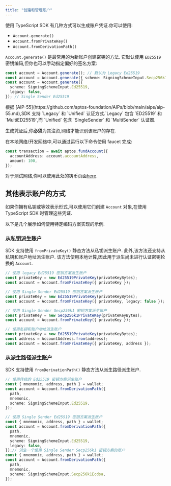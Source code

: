 ```yaml
---
title: "创建和管理账户"
---
```



使用 TypeScript SDK 有几种方式可以生成账户凭证.你可以使用:

- `Account.generate()`
- `Account.fromPrivateKey()`
- `Account.fromDerivationPath()`

`Account.generate()` 是最常用的为新账户创建密钥的方法.
它默认使用 `ED25519` 密钥编码,但你也可以手动指定偏好的签名方案:

```typescript
const account = Account.generate(); // 默认为 Legacy Ed25519
const account = Account.generate({ scheme: SigningSchemeInput.Secp256k1Ecdsa }); // Single Sender Secp256k1
const account = Account.generate({
  scheme: SigningSchemeInput.Ed25519,
  legacy: false,
}); // Single Sender Ed25519
```

<Aside type="note">
  根据 [AIP-55](https://github.com/aptos-foundation/AIPs/blob/main/aips/aip-55.md),SDK 支持 `Legacy` 和 `Unified` 认证方式.`Legacy` 包含 `ED25519` 和 `MultiED25519`,而 `Unified` 包含 `SingleSender` 和 `MultiSender` 认证器.
</Aside>

生成凭证后,你**必须**为其注资,网络才能识别该账户的存在.

在本地网络/开发网络中,可以通过运行以下命令使用 faucet 完成:

```typescript filename="fund.ts"
const transaction = await aptos.fundAccount({
  accountAddress: account.accountAddress,
  amount: 100,
});
```

对于测试网络,你可以使用此处的铸币页面[here](/zh/network/faucet).

## 其他表示账户的方式

如果你拥有私钥或等效表示形式,可以使用它们创建 `Account` 对象,在使用 TypeScript SDK 时管理这些凭证.

以下是几个展示如何使用特定编码方案实现的示例.

### 从私钥派生账户

SDK 支持使用 `fromPrivateKey()` 静态方法从私钥派生账户.
此外,该方法还支持从私钥和账户地址派生账户.
该方法使用本地计算,因此用于派生尚未进行认证密钥轮换的 `Account`.

```typescript
// 使用 legacy Ed25519 密钥方案派生账户
const privateKey = new Ed25519PrivateKey(privateKeyBytes);
const account = Account.fromPrivateKey({ privateKey });

// 使用 Single Sender Ed25519 密钥方案派生账户
const privateKey = new Ed25519PrivateKey(privateKeyBytes);
const account = Account.fromPrivateKey({ privateKey, legacy: false });

// 使用 Single Sender Secp256k1 密钥方案派生账户
const privateKey = new Secp256k1PrivateKey(privateKeyBytes);
const account = Account.fromPrivateKey({ privateKey });

// 使用私钥和账户地址派生账户
const privateKey = new Ed25519PrivateKey(privateKeyBytes);
const address = AccountAddress.from(address);
const account = Account.fromPrivateKey({ privateKey, address });
```

### 从派生路径派生账户

SDK 支持使用 `fromDerivationPath()` 静态方法从派生路径派生账户.

```typescript
// 使用传统的 Ed25519 密钥方案派生账户
const { mnemonic, address, path } = wallet;
const account = Account.fromDerivationPath({
  path,
  mnemonic,
  scheme: SigningSchemeInput.Ed25519,
});

// 使用 Single Sender Ed25519 密钥方案派生账户
const { mnemonic, address, path } = wallet;
const account = Account.fromDerivationPath({
  path,
  mnemonic,
  scheme: SigningSchemeInput.Ed25519,
  legacy: false,
});// 派生一个使用 Single Sender Secp256k1 密钥方案的账户
const { mnemonic, address, path } = wallet;
const account = Account.fromDerivationPath({
  path,
  mnemonic,
  scheme: SigningSchemeInput.Secp256k1Ecdsa,
});
```
